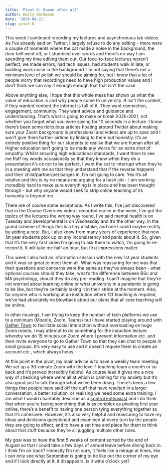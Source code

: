 ```yaml
---
title: 'Pivot 6: Human after all'
author: Emily Nordmann
date: '2020-08-21'
slug: pivot-6
---
```


This week I continued recording my lectures and asynchronous lab videos. As I've already said on Twitter, I largely refuse to do any editing - there were a couple of moments where the cat made a noise in the background, the door bell went off, or I stumbled over words and there's no way I am spending my time editing them out. Our face-to-face lectures weren't perfect, we made errors, had tech issues, had students walk in late, or building work noise in the background. I'm not saying that there's not a minimum level of polish we should be aiming for, but I know that a lot of people worry that recordings need to have high production values and I don't think we can say it enough enough that that isn't the case.

Above anything else, I hope that this whole mess has shown us what the value of education is and why people come to university. It isn't the content, if they wanted content the internet is full of it. They want connection, engagement, community. They want advice and guidance and understanding. That's what is going to make or break 2020-2021, not whether you forgot what you were saying for 10 seconds in a lecture. I know there's been some ridiculous articles floating around Twitter about making sure your Zoom background is professional and videos are up to spec and I won't give them further airtime by linking to them but honestly. It's an entirely positive thing for our students to realise that we are human after all. Higher education isn't going to be made any worse for an extra shot of empathy. Whilst ensuring high educational standards, I want them to see me fluff my words occasionally so that they know when they do a presentation it's ok not to be perfect, I want the cat to interrupt when they're in a meeting with me so that they understand that if the reverse happens and their child/partner/pet barges in, I'm not going to care. Yes it's all relative and this is by no means me arguing for a hash job - I am working incredibly hard to make sure everything is in place and has been thought through - but why anyone would seek to strip online teaching of its humanity is beyond me.

There are of course some exceptions. As I write this, I've just discovered that in the Course Overview video I recorded earlier in the week, I've got the topics of the lectures the wrong way round, I've said mental health is on Tuesday and developmental is on Wednesday and it's the other way. In the grand scheme of things this is a tiny mistake, and one I could maybe rectify by adding a note. But, I also know from many years of experience that new 1st year students pick up on any inconsistency and panic about it. So, given that it's the very first video I'm going to ask them to watch, I'm going to re-record it. It will take me half an hour, but first impressions matter. 

This week I also had an information session with the new 1st year students and it was so great to meet them all. What was reassuring for me was that their questions and concerns were the same as they've always been - what optional courses should they take, what's the difference between BSc and MA psychology, should they do any pre-reading. I can't imagine that they're not worried about learning online or what university in a pandemic is going to be like, but they're certainly taking it in their stride at the moment. Also, for anyone who is working at an institution where f2f teaching is required, we've had absolutely no blowback about our plans that all core teaching will be online. 

In other musings, I am trying to keep the number of tech platforms we use to a minimum (Moodle, Zoom, Teams) but I have started playing around with [Gather Town](https://gather.town/) to facilitate social interaction without overloading on huge Zoom rooms. I may attempt to do something for the induction lecture whereby we do 15 minutes on Zoom where I present information etc. and then invite everyone to go to Gather Town so that they can chat to people in small groups. It's very easy to use and it doesn't require them to create an account etc.,  which always helps. 

At this point in the pivot, my main advice is to have a weekly team meeting. We set up a 30-minute Zoom with the level 1 teaching team a month or so back and it's proved incredibly helpful. As course lead it gives me a nice way of checking where we're all at which is calming for my anxiety but it's also good just to talk through what we've been doing. There's been a few things that people have said off the cuff that have resulted in a larger conversation, a better solution, or realising we need some extra training. I am what I would charitably describe as a [control enthusiast](https://www.youtube.com/watch?v=UMjLz_rbVy8) and I do think that when you're facing something that is as complex as pivoting first year online, there's a benefit to having one person tying everything together so that it's cohesivee. However, it's also very helpful and reassuring to have my ideas and decisions questioned and examined at every turn by the people they are going to affect, and to have a set time and place for them to think about that stuff because they're all juggling multiple other roles. 

My goal was to have the first 5 weeks of content sorted by the end of August so that I could take a few days of annual leave before diving back in. I think I'm on track? Honestly I'm not sure, it feels like a mirage at times, like I can only see what September is going to be like out the corner of my eye and if I look directly at it, it disappears. Is it wine o'clock yet?